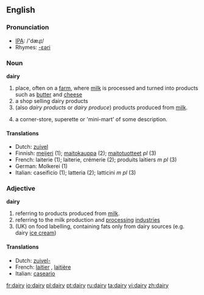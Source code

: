 ==English==

===Pronunciation===
*[[w:IPA|IPA]]: /'dæɻɪ/
*Rhymes: [[Rhymes:English:-ɛəri|-ɛəri]]

===Noun===
'''dairy'''

# place, often on a [[farm]], where [[milk]] is processed and turned into products such as [[butter]] and [[cheese]]
# a shop selling dairy products
# (also ''dairy products'' or ''dairy produce'') products produced from [[milk]].
# {{NZ}} a corner-store, superette or 'mini-mart' of some description.

====Translations====
{{top}}<!--languages from A to I go here-->
*Dutch: [[zuivel]] {{m}}
*Finnish: [[meijeri]] (1); [[maitokauppa]] (2); [[maitotuotteet]] ''pl'' (3)
*French: laiterie {{f}} (1); laiterie, crémerie (2); produits laitiers ''m pl'' (3)
*German: Molkerei {{f}} (1)
*Italian: caseificio {{m}} (1); latteria {{f}} (2); latticini ''m pl'' (3)
{{mid}}<!--languages from J to Z go here-->
{{bottom}}

===Adjective===
'''dairy'''

# referring to products produced from [[milk]].
# referring to the milk production and [[processing]] [[industries]]
# (UK) on food labelling, containing fats only from dairy sources (e.g. dairy [[ice cream]])

====Translations====
{{top}}<!--languages from A to I go here-->
*Dutch: [[zuivel-]]
*French: [[laitier]] {{m}}, [[laitière]] {{f}}
*Italian: [[caseario]]
{{mid}}<!--languages from J to Z go here-->
{{bottom}}

[[fr:dairy]]
[[io:dairy]]
[[pl:dairy]]
[[pt:dairy]]
[[ru:dairy]]
[[ta:dairy]]
[[vi:dairy]]
[[zh:dairy]]